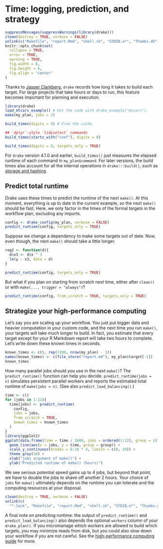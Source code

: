 # Time: logging, prediction, and strategy {#time}

```r
suppressMessages(suppressWarnings(library(drake)))
clean(destroy = TRUE, verbose = FALSE)
unlink(c("Makefile", "report.Rmd", "shell.sh", "STDIN.o*", "Thumbs.db"))
knitr::opts_chunk$set(
  collapse = TRUE,
  error = TRUE,
  warning = TRUE,
  fig.width = 6,
  fig.height = 6,
  fig.align = "center"
)
```

Thanks to [Jasper Clarkberg](https://github.com/dapperjapper), `drake` records how long it takes to build each target. For large projects that take hours or days to run, this feature becomes important for planning and execution.

```r
library(drake)
load_mtcars_example() # Get the code with drake_example("mtcars").
make(my_plan, jobs = 2)

build_times(digits = 8) # From the cache.

## `dplyr`-style `tidyselect` commands
build_times(starts_with("coef"), digits = 8)

build_times(digits = 8, targets_only = TRUE)
```

For `drake` version 4.1.0 and earlier, `build_times()` just measures the elapsed runtime of each command in `my_plan$command`. For later versions, the build times also account for all the internal operations in `drake:::build()`, such as [storage and hashing](#store).

## Predict total runtime

Drake uses these times to predict the runtime of the next `make()`. At this moment, everything is up to date in the current example, so the next `make()` should be fast. Here, we only factor in the times of the formal targets in the workflow plan, excluding any imports.

```r
config <- drake_config(my_plan, verbose = FALSE)
predict_runtime(config, targets_only = TRUE)
```

Suppose we change a dependency to make some targets out of date. Now, even though, the next `make()` should take a little longer.

```r
reg2 <- function(d){
  d$x3 <- d$x ^ 3
  lm(y ~ x3, data = d)
}

predict_runtime(config, targets_only = TRUE)
```

But what if you plan on starting from scratch next time, either after `clean()` or with `make(..., trigger = "always")`?

```r
predict_runtime(config, from_scratch = TRUE, targets_only = TRUE)
```

## Strategize your high-performance computing

Let's say you are scaling up your workflow. You just put bigger data and heavier computation in your custom code, and the next time you run `make()`, your targets will take much longer to build. In fact, you estimate that every target except for your R Markdown report will take two hours to complete. Let's write down these known times in seconds.

```r
known_times <- c(5, rep(7200, nrow(my_plan) - 1))
names(known_times) <- c(file_store("report.md"), my_plan$target[-1])
known_times
```

How many parallel jobs should you use in the next `make()`? The `predict_runtime()` function can help you decide. `predict_runtime(jobs = n)` simulates persistent parallel workers and reports the estimated total runtime of `make(jobs = n)`. (See also `predict_load_balancing()`.)

```r
time <- c()
for (jobs in 1:12){
  time[jobs] <- predict_runtime(
    config,
    jobs = jobs,
    from_scratch = TRUE,
    known_times = known_times
  )
}
library(ggplot2)
ggplot(data.frame(time = time / 3600, jobs = ordered(1:12), group = 1)) +
  geom_line(aes(x = jobs, y = time, group = group)) +
  scale_y_continuous(breaks = 0:10 * 4, limits = c(0, 29)) +
  theme_gray(16) +
  xlab("jobs argument of make()") +
  ylab("Predicted runtime of make() (hours)")
```

We see serious potential speed gains up to 4 jobs, but beyond that point, we have to double the jobs to shave off another 2 hours. Your choice of `jobs` for `make()` ultimately depends on the runtime you can tolerate and the computing resources at your disposal.

```r
clean(destroy = TRUE, verbose = FALSE)
unlink(c(
  "*.lock", "Makefile", "report.Rmd", "shell.sh", "STDIN.o*", "Thumbs.db"))
```

A final note on predicting runtime: the output of `predict_runtime()` and `predict_load_balancing()` also depends the optional `workers` column of your `drake_plan()`. If you micromanage which workers are allowed to build which targets, you may minimize reads from disk, but you could also slow down your workflow if you are not careful. See the [high-performance computing guide](#hpc) for more.
